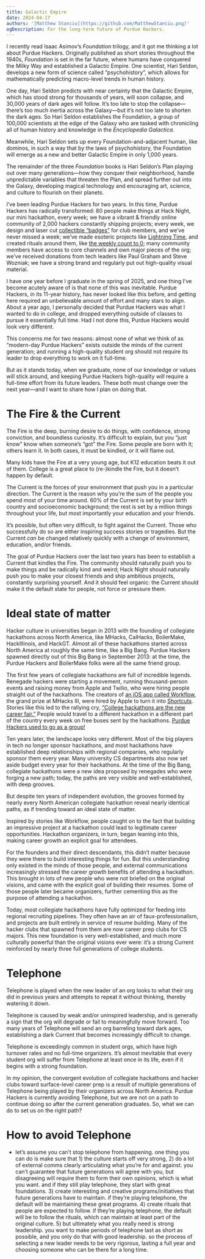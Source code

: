 ```yaml
---
title: Galactic Empire
date: 2024-04-17
authors: '[Matthew Stanciu](https://github.com/MatthewStanciu.png)'
ogDescription: For the long-term future of Purdue Hackers.
---
```


I recently read Isaac Asimov’s _Foundation_ trilogy, and it got me thinking a lot about Purdue Hackers. Originally published as short stories throughout the 1940s, _Foundation_ is set in the far future, where humans have conquered the Milky Way and established a Galactic Empire. One scientist, Hari Seldon, develops a new form of science called “psychohistory”, which allows for mathematically predicting macro-level trends in human history.

One day, Hari Seldon predicts with near certainty that the Galactic Empire, which has stood strong for thousands of years, will soon collapse, and 30,000 years of dark ages will follow. It’s too late to stop the collapse—there’s too much inertia across the Galaxy—but it’s not too late to shorten the dark ages. So Hari Seldon establishes the Foundation, a group of 100,000 scientists at the edge of the Galaxy who are tasked with chronicling all of human history and knowledge in the _Encyclopedia Galactica_.

Meanwhile, Hari Seldon sets up every Foundation-and-adjacent human, like dominos, in such a way that by the laws of psychohistory, the Foundation will emerge as a new and better Galactic Empire in only 1,000 years.

The remainder of the three _Foundation_ books is Hari Seldon’s Plan playing out over many generations—how they conquer their neighborhood, handle unpredictable variables that threaten the Plan, and spread further out into the Galaxy, developing magical technology and encouraging art, science, and culture to flourish on their planets.

I’ve been leading Purdue Hackers for two years. In this time, Purdue Hackers has radically transformed: 80 people make things at Hack Night, our mini hackathon, every week; we have a vibrant & friendly online community of 2,000 hackers constantly shipping projects; every week, we design and laser cut [collectible “badges”](https://arc.net/l/quote/oltqquwc) for club members, and we’ve never missed a week; we’ve made esoteric projects like [Lightning Time](https://blog.purduehackers.com/posts/lightning-time), and created rituals around them, like [the weekly count to 0](https://youtu.be/iOTNc4vM3T0?si=LbYxeohQi38htcqq); many community members have access to core channels and own major pieces of the org; we’ve received donations from tech leaders like Paul Graham and Steve Wozniak; we have a strong brand and regularly put out high-quality visual material.

I have one year before I graduate in the spring of 2025, and one thing I’ve become acutely aware of is that none of this was inevitable. Purdue Hackers, in its 11-year history, has never looked like this before, and getting here required an unbelievable amount of effort and many stars to align. About a year ago, I personally decided that Purdue Hackers was what I wanted to do in college, and dropped everything outside of classes to pursue it essentially full time. Had I not done this, Purdue Hackers would look very different.

This concerns me for two reasons: almost none of what we think of as “modern-day Purdue Hackers” exists outside the minds of the current generation; and running a high-quality student org should not require its leader to drop everything to work on it full-time.

But as it stands today, when we graduate, none of our knowledge or values will stick around, and keeping Purdue Hackers high-quality _will_ require a full-time effort from its future leaders. These both must change over the next year—and I want to share how I plan on doing that.

# The Fire & the Current

The Fire is the deep, burning desire to do things, with confidence, strong conviction, and boundless curiosity. It’s difficult to explain, but you “just know” know when someone’s “got” the Fire. Some people are born with it; others learn it. In both cases, it must be kindled, or it will flame out.

Many kids have the Fire at a very young age, but K12 education beats it out of them. College is a great place to (re-)kindle the Fire, but it doesn’t happen by default.

The Current is the forces of your environment that push you in a particular direction. The Current is the reason why you’re the sum of the people you spend most of your time around. 60% of the Current is set by your birth country and socioeconomic background; the rest is set by a million things throughout your life, but most importantly your education and your friends.

It’s possible, but often very difficult, to fight against the Current. Those who successfully do so are either inspiring success stories or tragedies. But the Current *can* be changed relatively quickly with a change of environment, education, and/or friends.

The goal of Purdue Hackers over the last two years has been to establish a Current that kindles the Fire. The community should naturally push you to make things and be radically kind and weird; Hack Night should naturally push you to make your closest friends and ship ambitious projects, constantly surprising yourself. And it should feel organic: the Current should make it the default state for people, not force or pressure them.

# Ideal state of matter

Hacker culture in universities began in 2013 with the founding of collegiate hackathons across North America, like MHacks, CalHacks, BoilerMake, HackIllinois, and HackGT. Almost all of these hackathons started across North America at roughly the same time, like a Big Bang. Purdue Hackers spawned directly out of this Big Bang in September 2013: at the time, the Purdue Hackers and BoilerMake folks were all the same friend group.

The first few years of collegiate hackathons are full of incredible legends. Renegade hackers were starting a movement, running thousand-person events and raising money from Apple and Twilio, who were hiring people straight out of the hackathons. The creators of [an iOS app called Workflow](https://youtu.be/fSh6Q0F4d9Q?si=upoNalyyBgbUbDIe), the grand prize at MHacks III, were hired by Apple to turn it into [Shortcuts](https://support.apple.com/guide/shortcuts/welcome/ios). Stories like this led to the rallying cry, [“College hackathons are the new career fair.”](https://medium.com/@hellyeah/dear-corporations-please-stop-throwing-your-own-hackathons-21a692021b65#:~:text=In%20terms%20of%20recruiting%2C%20college,are%20the%20new%20career%20fair.) People would travel to a different hackathon in a different part of the country every week on free buses sent by the hackathons. [Purdue Hackers used to go as a group!](https://x.com/purduehackers/status/784434587049099264)

Ten years later, the landscape looks very different. Most of the big players in tech no longer sponsor hackathons, and most hackathons have established deep relationships with regional companies, who regularly sponsor them every year. Many university CS departments also now set aside budget every year for their hackathons. At the time of the Big Bang, collegiate hackathons were a new idea proposed by renegades who were forging a new path; today, the paths are very visible and well-established, with deep grooves.

But despite ten years of independent evolution, the grooves formed by nearly every North American collegiate hackathon reveal nearly identical paths, as if trending toward an ideal state of matter.

Inspired by stories like Workflow, people caught on to the fact that building an impressive project at a hackathon could lead to legitimate career opportunities. Hackathon organizers, in turn, began leaning into this, making career growth an explicit goal for attendees.

For the founders and their direct descendants, this didn’t matter because they were there to build interesting things for fun. But this understanding only existed in the minds of those people, and external communications increasingly stressed the career growth benefits of attending a hackathon. This brought in lots of new people who were not briefed on the original visions, and came with the explicit goal of building their resumes. Some of those people later became organizers, further cementing this as the purpose of attending a hackathon.

Today, most collegiate hackathons have fully optimized for feeding into regional recruiting pipelines. They often have an air of faux-professionalism, and projects are built entirely in service of resume building. Many of the hacker clubs that spawned from them are now career prep clubs for CS majors. This new foundation is very well-established, and much more culturally powerful than the original visions ever were: it’s a strong Current reinforced by nearly three full generations of college students.

# Telephone

Telephone is played when the new leader of an org looks to what their org did in previous years and attempts to repeat it without thinking, thereby watering it down.

Telephone is caused by weak and/or uninspired leadership, and is generally a sign that the org will degrade or fail to meaningfully move forward. Too many years of Telephone will send an org barreling toward dark ages, establishing a dark Current that becomes increasingly difficult to change.

Telephone is exceedingly common in student orgs, which have high turnover rates and no full-time organizers. It’s almost inevitable that every student org will suffer from Telephone at least once in its life, even if it begins with a strong foundation.

In my opinion, the convergent evolution of collegiate hackathons and hacker clubs toward surface-level career prep is a result of multiple generations of Telephone being played by their organizers across North America. Purdue Hackers is currently avoiding Telephone, but we are not on a path to continue doing so after the current generation graduates. So, what we can do to set us on the right path?

# How to avoid Telephone

- let’s assume you can’t stop telephone from happening. one thing you can do is make sure that 1) the culture starts off very strong, 2) do a lot of external comms clearly articulating what you’re for and against. you can’t guarantee that future generations will agree with you, but disagreeing will require them to form their own opinions, which is what you want. and if they still play telephone, they start with great foundations. 3) create interesting and creative programs/initiatives that future generations have to maintain. if they’re playing telephone, the default will be maintaining these great programs. 4) create rituals that people are expected to follow. if they’re playing telephone, the default will be to follow the rituals, which can maintain at least part of the original culture. 5) but ultimately what you really need is strong leadership. you want to make periods of telephone last as short as possible, and you only do that with good leadership. so the process of selecting a new leader needs to be very rigorous, lasting a full year and choosing someone who can be there for a long time.